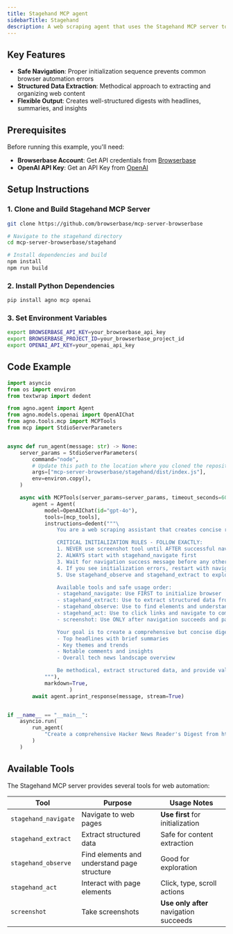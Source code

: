 ```yaml
---
title: Stagehand MCP agent
sidebarTitle: Stagehand
description: A web scraping agent that uses the Stagehand MCP server to automate browser interactions and create a structured content digest from Hacker News.
---
```


## Key Features

- **Safe Navigation**: Proper initialization sequence prevents common browser automation errors
- **Structured Data Extraction**: Methodical approach to extracting and organizing web content
- **Flexible Output**: Creates well-structured digests with headlines, summaries, and insights

## Prerequisites

Before running this example, you'll need:

- **Browserbase Account**: Get API credentials from [Browserbase](https://browserbase.com)
- **OpenAI API Key**: Get an API Key from [OpenAI](https://platform.openai.com/settings/organization/api-keys)

## Setup Instructions

### 1. Clone and Build Stagehand MCP Server
```bash
git clone https://github.com/browserbase/mcp-server-browserbase

# Navigate to the stagehand directory
cd mcp-server-browserbase/stagehand

# Install dependencies and build
npm install
npm run build
```

### 2. Install Python Dependencies

```bash
pip install agno mcp openai
```

### 3. Set Environment Variables

```bash
export BROWSERBASE_API_KEY=your_browserbase_api_key
export BROWSERBASE_PROJECT_ID=your_browserbase_project_id
export OPENAI_API_KEY=your_openai_api_key
```

## Code Example

```python
import asyncio
from os import environ
from textwrap import dedent

from agno.agent import Agent
from agno.models.openai import OpenAIChat
from agno.tools.mcp import MCPTools
from mcp import StdioServerParameters


async def run_agent(message: str) -> None:
    server_params = StdioServerParameters(
        command="node",
        # Update this path to the location where you cloned the repository
        args=["mcp-server-browserbase/stagehand/dist/index.js"],
        env=environ.copy(),
    )

    async with MCPTools(server_params=server_params, timeout_seconds=60) as mcp_tools:
        agent = Agent(
            model=OpenAIChat(id="gpt-4o"),
            tools=[mcp_tools],
            instructions=dedent("""\
                You are a web scraping assistant that creates concise reader's digests from Hacker News.

                CRITICAL INITIALIZATION RULES - FOLLOW EXACTLY:
                1. NEVER use screenshot tool until AFTER successful navigation
                2. ALWAYS start with stagehand_navigate first
                3. Wait for navigation success message before any other actions
                4. If you see initialization errors, restart with navigation only
                5. Use stagehand_observe and stagehand_extract to explore pages safely

                Available tools and safe usage order:
                - stagehand_navigate: Use FIRST to initialize browser
                - stagehand_extract: Use to extract structured data from pages
                - stagehand_observe: Use to find elements and understand page structure
                - stagehand_act: Use to click links and navigate to comments
                - screenshot: Use ONLY after navigation succeeds and page loads

                Your goal is to create a comprehensive but concise digest that includes:
                - Top headlines with brief summaries
                - Key themes and trends
                - Notable comments and insights
                - Overall tech news landscape overview

                Be methodical, extract structured data, and provide valuable insights.
            """),
            markdown=True,
                    )
        await agent.aprint_response(message, stream=True)


if __name__ == "__main__":
    asyncio.run(
        run_agent(
            "Create a comprehensive Hacker News Reader's Digest from https://news.ycombinator.com"
        )
    )
```
## Available Tools

The Stagehand MCP server provides several tools for web automation:

| Tool | Purpose | Usage Notes |
|------|---------|-------------|
| `stagehand_navigate` | Navigate to web pages | **Use first** for initialization |
| `stagehand_extract` | Extract structured data | Safe for content extraction |
| `stagehand_observe` | Find elements and understand page structure | Good for exploration |
| `stagehand_act` | Interact with page elements | Click, type, scroll actions |
| `screenshot` | Take screenshots | **Use only after** navigation succeeds |